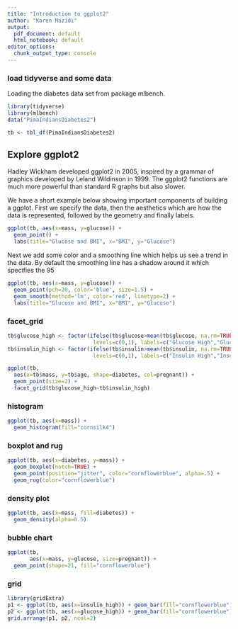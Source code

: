 ```yaml
---
title: "Introduction to ggplot2"
author: "Karen Mazidi"
output:
  pdf_document: default
  html_notebook: default
editor_options: 
  chunk_output_type: console
---
```



### load tidyverse and some data

Loading the diabetes data set from package mlbench.

```r
library(tidyverse)
library(mlbench)
data("PimaIndiansDiabetes2")

tb <- tbl_df(PimaIndiansDiabetes2)
```


## Explore ggplot2

Hadley Wickham developed ggplot2 in 2005, inspired by a grammar of graphics developed by Leland Wildinson in 1999. The ggplot2 functions are much more powerful than standard R graphs but also slower. 

We have a short example below showing important components of building a ggplot. First we specify the data, then the aesthetics which are how the data is represented, followed by the geometry and finally labels.

```r
ggplot(tb, aes(x=mass, y=glucose)) +
  geom_point() +
  labs(title="Glucose and BMI", x="BMI", y="Glucose")
```
Next we add some color and a smoothing line which helps us see a trend in the data. By default the smoothing line has a shadow around it which specifies the 95

```r
ggplot(tb, aes(x=mass, y=glucose)) +
  geom_point(pch=20, color='blue', size=1.5) +
  geom_smooth(method='lm', color='red', linetype=2) +
  labs(title="Glucose and BMI", x="BMI", y="Glucose")
```
### facet_grid

```r
tb$glucose_high <- factor(ifelse(tb$glucose>mean(tb$glucose, na.rm=TRUE), 1, 0),
                           levels=c(0,1), labels=c("Glucose High","Glucose Not High"))
tb$insulin_high <- factor(ifelse(tb$insulin>mean(tb$insulin, na.rm=TRUE), 1, 0),
                           levels=c(0,1), labels=c("Insulin High","Insulin Not High"))

ggplot(tb, 
  aes(x=tb$mass, y=tb$age, shape=diabetes, col=pregnant)) +
  geom_point(size=2) +
  facet_grid(tb$glucose_high~tb$insulin_high)

```
### histogram

```r
ggplot(tb, aes(x=mass)) +
  geom_histogram(fill="cornsilk4")
```

### boxplot and rug

```r
ggplot(tb, aes(x=diabetes, y=mass)) +
  geom_boxplot(notch=TRUE) +
  geom_point(position="jitter", color="cornflowerblue", alpha=.5) +
  geom_rug(color="cornflowerblue")
```

### density plot

```r
ggplot(tb, aes(x=mass, fill=diabetes)) +
  geom_density(alpha=0.5)
```
### bubble chart

```r
ggplot(tb, 
       aes(x=mass, y=glucose, size=pregnant)) +
  geom_point(shape=21, fill="cornflowerblue")
```

### grid

```r
library(gridExtra)
p1 <- ggplot(tb, aes(x=insulin_high)) + geom_bar(fill="cornflowerblue") 
p2 <- ggplot(tb, aes(x=glucose_high)) + geom_bar(fill="cornflowerblue")
grid.arrange(p1, p2, ncol=2)
```

